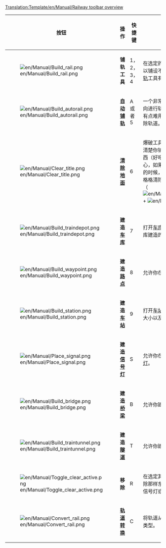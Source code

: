 <noinclude>[[Translation:Template/en/Manual/Railway toolbar overview]]</noinclude><noinclude></noinclude>
{|{{en/Wikitable}}
|- style="background:#efefef"
!width='100' |按钮
!width='100' |操作
!width='80'|快捷键
!说明

|-
|[[File:en/Manual/Build rail.png]]
|'''铺轨工具'''
|1，2，3，4
|在选定的方向铺轨，你可以点击并拖拽以铺设不转弯的轨道。不过没有[[zh/自动铺轨|自动铺轨]]工具有效率。

|-
|[[File:en/Manual/Build autorail.png]]
|'''[[zh/自动铺轨|自动铺轨]]'''
|A 或者 5
|一个非常有效率的工具，可以在各个方向进行轨道铺设（不过对于初学者可能有点难用）。如果按住Ctrl键使用则是移除轨道。

|-
|[[File:en/Manual/Clear title.png]]
|'''[[zh/更改地形|清除地面]]'''
|6
|爆破工具可以用来清除指定方格，例如清楚你铺错的铁轨，或者挡路的任何东西（好吧，不是任何东西都可以）。要当心，如果点在[[zh/车站|车站]]上并且没有火车停靠的时候，将会清除掉整个车站。想要一格格清除车站，请使用移除工具 + 车站（[[File:en/Manual/Toggle clear active.png]] + [[File:en/Manual/Build station.png]]）。

|-
|[[File:en/Manual/Build traindepot.png]]
|'''建造[[zh/车库|车库]]'''
|7
|打开[[zh/车库|车库]]建造窗口，允许你选择一个车库建造的方向以决定车库面朝哪里。

|-
|[[File:en/Manual/Build waypoint.png]]
|'''建造[[zh/路点|路点]]'''
|8
|允许你在轨道上建立一个[[zh/路点|路点]]。

|-
|[[File:en/Manual/Build station.png]]
|'''建造[[zh/车站|车站]]'''
|9
|打开[[zh/车站|车站]]建造窗口，允许你选择车站的大小以及放置的方向。

|-
|[[File:en/Manual/Place signal.png]]
|'''建造[[zh/Manual/信号灯|信号灯]]'''
|S
|允许你在轨道上放置不同的交通[[zh/Manual/信号灯|信号灯]]。

|-
|[[File:en/Manual/Build bridge.png]]
|'''建造[[zh/桥梁|桥梁]]'''
|B
|允许你建造铁路[[zh/桥梁|桥梁]]。

|-
|[[File:en/Manual/Build traintunnel.png]]
|'''建造[[zh/隧道|隧道]]'''
|T
|允许你建造地下[[zh/隧道|隧道]]。

|-
|[[File:en/Manual/Toggle clear active.png]]
|'''移除'''
|R
|在选定其他工具之后点击这个可以仅移除那样东西。例如你可以从铁轨上移除信号灯或者一块块地移除车站。

|-
|[[File:en/Manual/Convert rail.png]]
|'''[[zh/轨道转换|轨道转换]]'''
|C
|将轨道从另一种类型转为当前所选择的类型。

|}